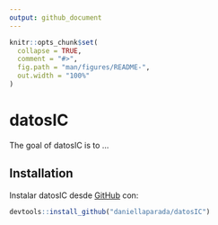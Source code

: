```yaml
---
output: github_document
---
```


<!-- README.md is generated from README.Rmd. Please edit that file -->

```r
knitr::opts_chunk$set(
  collapse = TRUE,
  comment = "#>",
  fig.path = "man/figures/README-",
  out.width = "100%"
)
```

# datosIC

<!-- badges: start -->
<!-- badges: end -->

The goal of datosIC is to ...

## Installation

Instalar datosIC desde [GitHub](https://github.com) con:

```r
devtools::install_github("daniellaparada/datosIC")
```

